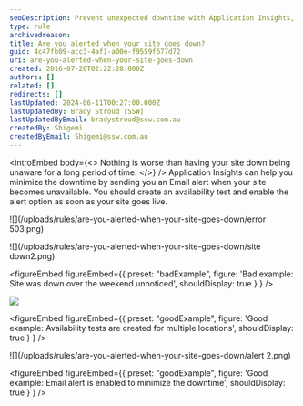 ```yaml
---
seoDescription: Prevent unexpected downtime with Application Insights, which sends email alerts when your site becomes unavailable.
type: rule
archivedreason:
title: Are you alerted when your site goes down?
guid: 4c47fb09-acc3-4af1-a00e-f9559f677d72
uri: are-you-alerted-when-your-site-goes-down
created: 2016-07-20T02:22:28.000Z
authors: []
related: []
redirects: []
lastUpdated: 2024-06-11T00:27:00.000Z
lastUpdatedBy: Brady Stroud [SSW]
lastUpdatedByEmail: bradystroud@ssw.com.au
createdBy: Shigemi
createdByEmail: Shigemi@ssw.com.au
---
```


<introEmbed
  body={<>
Nothing is worse than having your site down being unaware for a long period of time.
  </>}
/>
Application Insights can help you minimize the downtime by sending you an Email alert when your site becomes unavailable. You should create an availability test and enable the alert option as soon as your site goes live.

![](/uploads/rules/are-you-alerted-when-your-site-goes-down/error 503.png)

![](/uploads/rules/are-you-alerted-when-your-site-goes-down/site down2.png)

<figureEmbed figureEmbed={{
  preset: "badExample",
  figure: 'Bad example: Site was down over the weekend unnoticed',
  shouldDisplay: true
} } />


![](/uploads/rules/are-you-alerted-when-your-site-goes-down/test.png)

<figureEmbed figureEmbed={{
  preset: "goodExample",
  figure: 'Good example: Availability tests are created for multiple locations',
  shouldDisplay: true
} } />


![](/uploads/rules/are-you-alerted-when-your-site-goes-down/alert 2.png)

<figureEmbed figureEmbed={{
  preset: "goodExample",
  figure: 'Good example: Email alert is enabled to minimize the downtime',
  shouldDisplay: true
} } />
